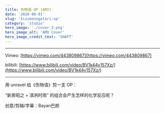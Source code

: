 ```yaml
---
title: 伤物语 OP (AMV)
date: '2020-08-01'
slug: 'kizumonogatari-op'
category: 'studio'
hero_image: './cover_3.png'
hero_image_alt: 'AMV Cover'
hero_image_credit_text: 'SHAFT'
---
```


---

Vimeo: [https://vimeo.com/443809867](https://vimeo.com/443809867)

bilibili: [https://www.bilibili.com/video/BV1k44y157Xz/](https://www.bilibili.com/video/BV1k44y157Xz/)

---

用 unravel 给《伤物语》剪一支 OP：

“新房昭之 + 凛冽时雨” 的组合会产生怎样的化学反应呢？

创意/剪辑/字幕：Bayan巴颜